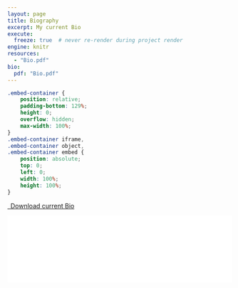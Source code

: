 ```yaml
---
layout: page
title: Biography
excerpt: My current Bio
execute:
  freeze: true  # never re-render during project render
engine: knitr 
resources:
  - "Bio.pdf"
bio:
  pdf: "Bio.pdf"
---
```


```css
.embed-container {
    position: relative;
    padding-bottom: 129%;
    height: 0;
    overflow: hidden;
    max-width: 100%;
}
.embed-container iframe,
.embed-container object,
.embed-container embed {
    position: absolute;
    top: 0;
    left: 0;
    width: 100%;
    height: 100%;
}
```

```{=html}
<p class="text-center">
  <a class="btn btn-primary btn-lg bio-download" href="`r rmarkdown::metadata$bio$pdf`" target="_blank">
    <i class="fa-solid fa-file-arrow-down"></i>&ensp;Download current Bio
  </a>
</p>
<div class="embed-container">
  <iframe src="`r rmarkdown::metadata$bio$pdf`#toolbar=0" style="border: 0.5px;width: 100%;"></iframe>
</div>
```
